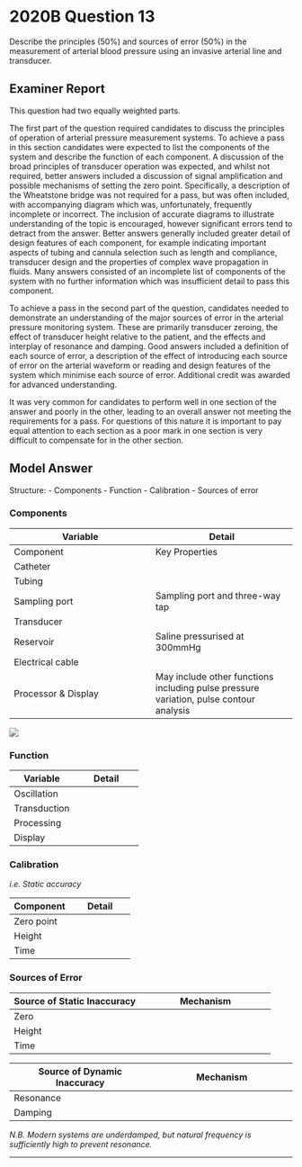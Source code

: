 # 2020B Question 13 

Describe the principles (50%) and sources of error (50%) in the measurement of arterial blood pressure using an invasive arterial line and transducer.


## Examiner Report

This question had two equally weighted parts.


The first part of the question required candidates to discuss the principles of operation of arterial pressure measurement systems. To achieve a pass in this section candidates were expected to list the components of the system and describe the function of each component. A discussion of the broad principles of transducer operation was expected, and whilst not required, better answers included a discussion of signal amplification and possible mechanisms of setting the zero point. Specifically, a description of the Wheatstone bridge was not required for a pass, but was often included, with accompanying diagram which was, unfortunately, frequently incomplete or incorrect. The inclusion of accurate diagrams to illustrate understanding of the topic is encouraged, however significant errors tend to detract from the answer. Better answers generally included greater detail of design features of each component, for example indicating important aspects of tubing and cannula selection such as length and compliance, transducer design and the properties of complex wave propagation in fluids. Many answers consisted of an incomplete list of components of the system with no further information which was insufficient detail to pass this component.


To achieve a pass in the second part of the question, candidates needed to demonstrate an understanding of the major sources of error in the arterial pressure monitoring system. These are primarily transducer zeroing, the effect of transducer height relative to the patient, and the effects and interplay of resonance and damping. Good answers included a definition of each source of error, a description of the effect of introducing each source of error on the arterial waveform or reading and design features of the system which minimise each source of error. Additional credit was awarded for advanced understanding.


It was very common for candidates to perform well in one section of the answer and poorly in the other, leading to an overall answer not meeting the requirements for a pass. For questions of this nature it is important to pay equal attention to each section as a poor mark in one section is very difficult to compensate for in the other section.

## Model Answer

Structure:
- Components
- Function
- Calibration
- Sources of error


### Components


|Variable|Detail|
| -- | -- |
|Component|Key Properties|
|Catheter|<p>- 20 or 22 gauge</p><p>- Short, wide (20g or 22g), stiff</p><p>- Clot-resistant, kink resistant material e.g. FEP polymer</p>|
|Tubing|<p>- Short (≤1.2m), wide (lumen >1.5mm), stiff tubing</p><p>- Low density fluid (saline)</p>|
|Sampling port|Sampling port and three-way tap|
|Transducer|<p>- Infusion at 3mL/h</p><p>- Rapid flush lever for a) Clearing the catheter b) Testing for damping</p>|
|Reservoir|Saline pressurised at 300mmHg|
|Electrical cable||
|Processor & Display|May include other functions including pulse pressure variation, pulse contour analysis|

<img src="resources/wheatstone.svg">


### Function


|Variable|Detail|
| -- | -- |
|Oscillation|<p>- Oscillations in arterial pressure transmitted to saline column</p><p>- Column displaces transducer’s diaphragm and strain gauge</p>|
|Transduction|<p>- Stretch of strain gauge increases electrical resistance</p><p>- ±Multiple strain gauges in Wheatstone bridge for accuracy</p><p>- Electrical signal transmitted to processing unit</p>|
|Processing|<p>- Signal filtered + amplified</p><p>- Signal broken down into component sine waves (Fourier analysis)</p><p>- Waveform constructed using fundamental freq + several harmonics</p><p>- Read-outs calculated</p>|
|Display|<p>- SBP, DBP, MAP and waveform displayed on the monitor</p><p>- +/- Pulse pressure variation, pulse contour analysis</p>|

### Calibration

*i.e. Static accuracy*

|Component|Detail|
| -- | -- |
|Zero point|<p>- Relative to atmospheric pressure</p><p>- “Off to patient, open to air”</p>|
|Height|<p>- Raise transducer against a standard</p><p>- 7.4mmHg per 10cm(H~2~O) of vertical height</p>|
|Time|<p>- Observe steadiness at zero across time</p>|

### Sources of Error


|Source of Static Inaccuracy|Mechanism|
| -- | -- |
|Zero|<p>Failure to calibrate:</p><p>- Unpredictable. False ↑ or ↓ </p>|
|Height|<p>Failure of target selection:</p><p>- If supine: Phlebostatic axis (4th intercostal space, mid-axillary line)</p><p>- If beach chair: Brainstem (external acoustic meatus)</p><p>Failure to adjust with patient movement:</p><p>- Transducer too high: BP falsely low</p><p>- Transducer too low: BP falsely high</p><p>*Risk: Overtreat ↑ BP or undertreat ↓ BP → Organ ischaemia*</p>|
|Time|<p>- Natural drift of strain gauge. False ↑ or ↓ </p><p>- Equipment dysfunction. False ↑ or ↓ </p>|


|Source of Dynamic Inaccuracy|Mechanism|
| -- | -- |
|Resonance|<p>Exaggeration of oscillatory amplitude if system stimulated at a close multiple of natural frequency (FN)</p><p>→ False ↑ SBP, ↓ DBP, ↔ MAP</p><p>Avoided if FN > 10x F0 (heart rate):</p><p>- ↑ Potential energy: Stiff tubing and diaphragm</p><p>- ↓ Kinetic energy: Short, wide, stiff tubing and cannula; and low density fluid</p>|
|Damping|<p>Minimisation of oscillatory amplitude through viscosity and friction</p><p>→ Overdamped: False ↓ SBP, ↑ DBP, ↔ MAP<br>→ Underdamped: Opposite</p><p>Optimised if damping coefficient 0.64</p><p>- Intact cannula, no kink/blood/clot/bubble<br>  (N.B. occlusion → Zero pressure)</p><p>- Optimal cannula and tubing design</p>|

*N.B. Modern systems are underdamped, but natural frequency is sufficiently high to prevent resonance.*


--- 

